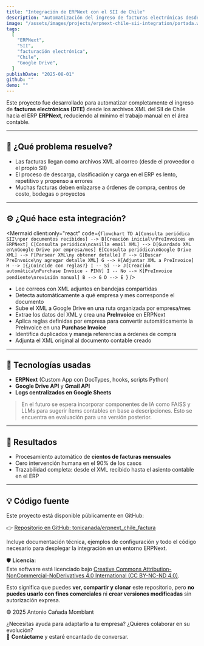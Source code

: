 ```yaml
---
title: "Integración de ERPNext con el SII de Chile"
description: "Automatización del ingreso de facturas electrónicas desde XML del SII a ERPNext, conectando correo, Google Drive y el ERP para eliminar tareas repetitivas y errores humanos."
image: "/assets/images/projects/erpnext-chile-sii-integration/portada.webp"
tags:
  [
    "ERPNext",
    "SII",
    "facturación electrónica",
    "Chile",
    "Google Drive",
  ]
publishDate: "2025-08-01"
github: ""
demo: ""
---
```


Este proyecto fue desarrollado para automatizar completamente el ingreso de **facturas electrónicas (DTE)** desde los archivos XML del SII de Chile hacia el ERP **ERPNext**, reduciendo al mínimo el trabajo manual en el área contable.

---


## 🧩 ¿Qué problema resuelve?

- Las facturas llegan como archivos XML al correo (desde el proveedor o el propio SII)
- El proceso de descarga, clasificación y carga en el ERP es lento, repetitivo y propenso a errores
- Muchas facturas deben enlazarse a órdenes de compra, centros de costo, bodegas o proyectos

---

## ⚙️ ¿Qué hace esta integración?

<Mermaid
  client:only="react"
  code={`flowchart TD
  A[Consulta periódica SII\npor documentos recibidos] --> B[Creación inicial\nPreInvoices en ERPNext]
  C[Consulta periódica\ncasilla email XML] --> D[Guardado XML en\nGoogle Drive por empresa/mes]
  E[Consulta periódica\nGoogle Drive XML] --> F[Parsear XML\ny obtener detalle]
  F --> G[Buscar PreInvoice\ny agregar detalle XML]
  G --> H[Adjuntar XML a PreInvoice]
  H --> I{¿Coincide con reglas?}
  I -- Sí --> J[Creación automática\nPurchase Invoice - PINV]
  I -- No --> K[PreInvoice pendiente\nrevisión manual]
  B --> G
  D --> E
`}
/>

- Lee correos con XML adjuntos en bandejas compartidas
- Detecta automáticamente a qué empresa y mes corresponde el documento
- Sube el XML a Google Drive en una ruta organizada por empresa/mes
- Extrae los datos del XML y crea una **PreInvoice** en ERPNext
- Aplica reglas definidas por empresa para convertir automáticamente la PreInvoice en una **Purchase Invoice**
- Identifica duplicados y maneja referencias a órdenes de compra
- Adjunta el XML original al documento contable creado

---

## 🧠 Tecnologías usadas

- **ERPNext** (Custom App con DocTypes, hooks, scripts Python)
- **Google Drive API** y **Gmail API**
- **Logs centralizados en Google Sheets**

> En el futuro se espera incorporar componentes de IA como FAISS y LLMs para sugerir ítems contables en base a descripciones. Esto se encuentra en evaluación para una versión posterior.

---

## 📌 Resultados

- Procesamiento automático de **cientos de facturas mensuales**
- Cero intervención humana en el 90% de los casos
- Trazabilidad completa: desde el XML recibido hasta el asiento contable en el ERP

---

## 💡 Código fuente

Este proyecto está disponible públicamente en GitHub:

👉 [Repositorio en GitHub: tonicanada/erpnext_chile_factura](https://github.com/tonicanada/erpnext_chile_factura)

Incluye documentación técnica, ejemplos de configuración y todo el código necesario para desplegar la integración en un entorno ERPNext.

🛡️ **Licencia:**  
Este software está licenciado bajo [Creative Commons Attribution-NonCommercial-NoDerivatives 4.0 International (CC BY-NC-ND 4.0)](https://creativecommons.org/licenses/by-nc-nd/4.0/).

Esto significa que puedes **ver, compartir y clonar** este repositorio, pero **no puedes usarlo con fines comerciales** ni **crear versiones modificadas** sin autorización expresa.

© 2025 Antonio Cañada Momblant

¿Necesitas ayuda para adaptarlo a tu empresa? ¿Quieres colaborar en su evolución?  
💬 **Contáctame** y estaré encantado de conversar.
